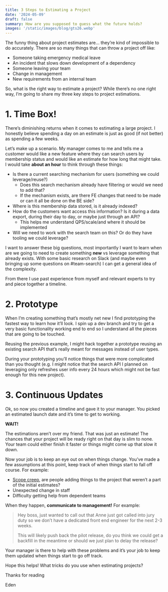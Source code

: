 ```yaml
---
title: 3 Steps to Estimating a Project
date: '2024-05-09'
draft: false
summary: How are you supposed to guess what the future holds?
images: '/static/images/blog/gts26.webp'
---
```


The funny thing about project estimates are… they’re kind of impossible to do accurately. There are so many things that can throw a project off like:

- Someone taking emergency medical leave
- An incident that slows down development of a dependency
- Someone leaving your team
- Change in management
- New requirements from an internal team

So, what is the right way to estimate a project? While there’s no one right way, I’m going to share my three key steps to project estimations.

# 1. Time Box!

There’s diminishing returns when it comes to estimating a large project. I honestly believe spending a day on an estimate is just as good (if not better) as spending a few weeks.

Let’s make up a scenario. My manager comes to me and tells me a customer would like a new feature where they can search users by membership status and would like an estimate for how long that might take. I would take **about an hour** to think through these things:

- Is there a current searching mechanism for users (something we could leverage/reuse?)
    - Does this search mechanism already have filtering or would we need to add that?
    - If the mechanism exists, are there FE changes that need to be made or can it all be done on the BE side?
- Where is this membership data stored, is it already indexed?
- How do the customers want access this information? Is it during a data export, during their day to day, or maybe just through an API?
    - This helps me understand QPS/scale/and where it should be implemented
- Will we need to work with the search team on this? Or do they have tooling we could leverage?

I want to answer these big questions, most importantly I want to learn when are we going to need to create something **new** vs leverage something that already exists. With some basic research on Slack (and maybe even bringing up some questions on #team-search) I can get a general idea of the complexity.

From there I use past experience from myself and relevant experts to try and piece together a timeline.

# 2. Prototype

When I’m creating something that’s mostly net new I find prototyping the fastest way to learn how it’ll look. I spin up a dev branch and try to get a very basic functionality working end to end so I understand all the pieces that are going to be touched.

Reusing the previous example, I might hack together a prototype reusing an existing search API that’s really meant for messages instead of user types.

During your prototyping you’ll notice things that were more complicated than you thought (e.g. I might notice that the search API I planned on leveraging only refreshes user info every 24 hours which might not be fast enough for this new project).

# 3. Continuous Updates

Ok, so now you created a timeline and gave it to your manager. You picked an estimated launch date and it’s time to get to working.

**WAIT!**

The estimations aren’t over my friend. That was just an estimate! The chances that your project will be ready right on that day is slim to none. Your team could either finish it faster or things might come up that slow it down.

Now your job is to keep an eye out on when things change. You’ve made a few assumptions at this point, keep track of when things start to fall off course. For example:

- [Scope creep](https://en.wikipedia.org/wiki/Scope_creep), are people adding things to the project that weren’t a part of the initial estimates?
- Unexpected change in staff
- Difficulty getting help from dependent teams

When they happen, **communicate to management!** For example:

> Hey boss, just wanted to call out that Anne just got called into jury duty so we don’t have a dedicated front end engineer for the next 2-3 weeks.
>
> This will likely push back the pilot release, do you think we could get a backfill in the meantime or should we just plan to delay the release?

Your manager is there to help with these problems and it’s your job to keep them updated when things start to go off track.

Hope this helps! What tricks do you use when estimating projects?

Thanks for reading

Eden